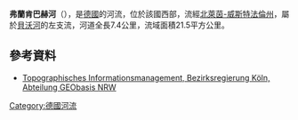 {{Multiple issues|
{{No footnotes|time=2020-07-22T13:00:25+00:00}}
{{Refimprove|time=2020-07-22T13:00:25+00:00}}
}}
{{Coord|52|1|7.30|N|7|48|35.68|E|display=title}}

'''弗蘭肯巴赫河'''（{{lang-de|Frankenbach}}），是[[德國|德國]]的河流，位於該國西部，流經[[北萊茵-威斯特法倫州|北萊茵-威斯特法倫州]]，屬於[[貝沃河_(埃姆斯河支流)|貝沃河]]的左支流，河道全長7.4公里，流域面積21.5平方公里。

==參考資料==
* [http://www.tim-online.nrw.de/tim-online/nutzung/index.html Topographisches Informationsmanagement, Bezirksregierung Köln, Abteilung GEObasis NRW] {{WebCite|url=https://www.webcitation.org/66qD6yoDr?url=http://www.tim-online.nrw.de/tim-online/nutzung/index.html |date=20120411091906 |dateformat=iso }}

{{Germany-geo-stub}}
[[Category:德國河流|Category:德國河流]]